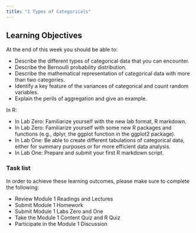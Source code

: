 ```yaml
---
title: "1 Types of Categoricals"
---
```


## Learning Objectives

At the end of this week you should be able to:

- Describe the different types of categorical data that you can encounter.
- Describe the Bernoulli probability distribution.
- Describe the mathematical representation of categorical data with more than two categories.
- Identify a key feature of the variances of categorical and count random variables.
- Explain the perils of aggregation and give an example.

In R:

- In Lab Zero: Familiarize yourself with the new lab format, R markdown.
- In Lab Zero: Familiarize yourself with some new R packages and functions (e.g., dplyr, the ggplot function in the ggplot2 package).
- In Lab One: Be able to create different tabulations of categorical data, either for summary purposes or for more efficient data analysis.
- In Lab One: Prepare and submit your first R markdown script.


### Task list

In order to achieve these learning outcomes, please make sure to complete the following:

- Review Module 1 Readings and Lectures
- Submit Module 1 Homework
- Submit Module 1 Labs Zero and One
- Take the Module 1 Content Quiz and R Quiz
- Participate in the Module 1 Discussion